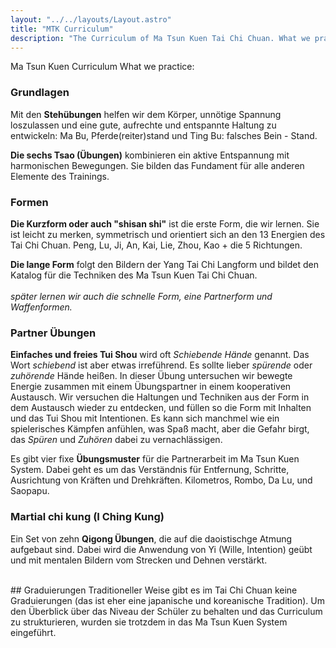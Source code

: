 ```yaml
---
layout: "../../layouts/Layout.astro"
title: "MTK Curriculum"
description: "The Curriculum of Ma Tsun Kuen Tai Chi Chuan. What we practise and how we structure the learning process."
---
```




<CurvedHeadline tag="h1" type="smile" direction="R2L" offset="0" class="top-[30px] sm:top-[-30px] md:top-[150px]  fill-lazuli">Ma Tsun Kuen Curriculum</CurvedHeadline>
<CurvedHeadline tag="h2" type="wave" direction="L2R" offset="2" class="top-[-50px] sm:top-[-80px] md:top-[30px] lg:top-[-130px]  fill-lazuli">What we practice:</CurvedHeadline>


### Grundlagen
Mit den **Stehübungen** helfen wir dem Körper, unnötige Spannung loszulassen und eine gute, aufrechte und entspannte Haltung zu entwickeln: Ma Bu, Pferde(reiter)stand und Ting Bu: falsches Bein - Stand.

**Die sechs Tsao (Übungen)** kombinieren ein aktive Entspannung mit harmonischen Bewegungen. Sie bilden das Fundament für alle anderen Elemente des Trainings.

### Formen
**Die Kurzform oder auch "shisan shi"** ist die erste Form, die wir lernen. Sie ist leicht zu merken, symmetrisch und orientiert sich an den 13 Energien des Tai Chi Chuan. Peng, Lu, Ji, An, Kai, Lie, Zhou, Kao + die 5 Richtungen.

**Die lange Form** folgt den Bildern der Yang Tai Chi Langform und bildet den Katalog für die Techniken des Ma Tsun Kuen Tai Chi Chuan.
<br /><br />*später lernen wir auch die schnelle Form, eine Partnerform und Waffenformen.*

### Partner Übungen
**Einfaches und freies Tui Shou** wird oft *Schiebende Hände* genannt. Das Wort *schiebend* ist aber etwas irreführend. Es sollte lieber *spürende* oder *zuhörende* Hände heißen. In dieser Übung untersuchen wir bewegte Energie zusammen mit einem Übungspartner in einem kooperativen Austausch. Wir versuchen die Haltungen und Techniken aus der Form in dem Austausch wieder zu entdecken, und füllen so die Form mit Inhalten und das Tui Shou mit Intentionen.
Es kann sich manchmel wie ein spielerisches Kämpfen anfühlen, was Spaß macht, aber die Gefahr birgt, das *Spüren* und *Zuhören* dabei zu vernachlässigen.

Es gibt vier fixe **Übungsmuster** für die Partnerarbeit im Ma Tsun Kuen System. Dabei geht es um das Verständnis für Entfernung, Schritte, Ausrichtung von Kräften und Drehkräften. Kilometros, Rombo, Da Lu, und Saopapu.

### Martial chi kung (I Ching Kung)
Ein Set von zehn **Qigong Übungen**, die auf die daoistischge Atmung aufgebaut sind. Dabei wird die Anwendung von Yi (Wille, Intention) geübt und mit mentalen Bildern vom Strecken und Dehnen verstärkt.

<br/>
## Graduierungen
Traditioneller Weise gibt es im Tai Chi Chuan keine Graduierungen (das ist eher eine japanische und koreanische Tradition). Um den Überblick über das Niveau der Schüler zu behalten und das Curriculum zu strukturieren, wurden sie trotzdem in das Ma Tsun Kuen System eingeführt.

<Akkordeon class="mt-8" items={grades}/>

